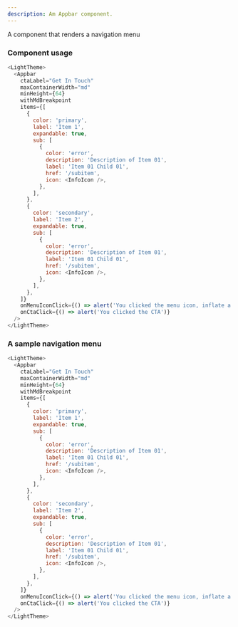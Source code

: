 ```yaml
---
description: Am Appbar component.
---
```



A component that renders a navigation menu

### Component usage

```js
<LightTheme>
  <Appbar
    ctaLabel="Get In Touch"
    maxContainerWidth="md"
    minHeight={64}
    withMdBreakpoint
    items={[
      {
        color: 'primary',
        label: 'Item 1',
        expandable: true,
        sub: [
          {
            color: 'error',
            description: 'Description of Item 01',
            label: 'Item 01 Child 01',
            href: '/subitem',
            icon: <InfoIcon />,
          },
        ],
      },
      {
        color: 'secondary',
        label: 'Item 2',
        expandable: true,
        sub: [
          {
            color: 'error',
            description: 'Description of Item 01',
            label: 'Item 01 Child 01',
            href: '/subitem',
            icon: <InfoIcon />,
          },
        ],
      },
    ]}
    onMenuIconClick={() => alert('You clicked the menu icon, inflate a drawer')}
    onCtaClick={() => alert('You clicked the CTA')}
  />
</LightTheme>
```

### A sample navigation menu

```js live
<LightTheme>
  <Appbar
    ctaLabel="Get In Touch"
    maxContainerWidth="md"
    minHeight={64}
    withMdBreakpoint
    items={[
      {
        color: 'primary',
        label: 'Item 1',
        expandable: true,
        sub: [
          {
            color: 'error',
            description: 'Description of Item 01',
            label: 'Item 01 Child 01',
            href: '/subitem',
            icon: <InfoIcon />,
          },
        ],
      },
      {
        color: 'secondary',
        label: 'Item 2',
        expandable: true,
        sub: [
          {
            color: 'error',
            description: 'Description of Item 01',
            label: 'Item 01 Child 01',
            href: '/subitem',
            icon: <InfoIcon />,
          },
        ],
      },
    ]}
    onMenuIconClick={() => alert('You clicked the menu icon, inflate a drawer')}
    onCtaClick={() => alert('You clicked the CTA')}
  />
</LightTheme>
```

